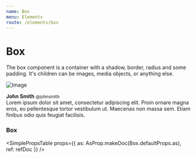 ```yaml
---
name: Box
menu: Elements
route: /elements/box
---
```




# Box

The box component is a container with a shadow, border, radius and some padding.
It's children can be images, media objects, or anything else.

<Playground>
  <Box>
    <Media>
      <Media.Item align="left">
        <Image.Container size={64}>
          <Image
            alt="Image"
            src="https://bulma.io/images/placeholders/128x128.png"
          />
        </Image.Container>
      </Media.Item>
      <Media.Item>
        <Content>
          <p>
            <strong>John Smith</strong> <small>@johnsmith</small> <br />
            Lorem ipsum dolor sit amet, consectetur adipiscing elit. Proin ornare
            magna eros, eu pellentesque tortor vestibulum ut. Maecenas non massa
            sem. Etiam finibus odio quis feugiat facilisis.
          </p>
        </Content>
        <Level breakpoint="mobile">
          <Level.Item align="left">
            <Level.Item as="a" aria-label="reply">
              <Icon size="small">
                <FontAwesomeIcon icon={faReply} />
              </Icon>
            </Level.Item>
            <Level.Item as="a" aria-label="retweet">
              <Icon size="small">
                <FontAwesomeIcon icon={faRetweet} />
              </Icon>
            </Level.Item>
            <Level.Item as="a" aria-label="like">
              <Icon size="small">
                <FontAwesomeIcon icon={faHeart} />
              </Icon>
            </Level.Item>
          </Level.Item>
        </Level>
      </Media.Item>
    </Media>
  </Box>
</Playground>

### Box

<SimplePropsTable
  props={{
    as: AsProp.makeDoc(Box.defaultProps.as),
    ref: refDoc
  }}
/>

<AsProp component={Box} componentName="Box" />
